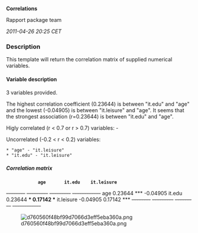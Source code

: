 '''Correlations'''

Rapport package team

''2011-04-26 20:25 CET''


=== Description ===

This template will return the correlation matrix of supplied numerical variables. 

==== Variable description ====

3 variables provided. 

The highest correlation coefficient (0.23644) is between "it.edu" and "age" and the lowest (-0.04905) is between "it.leisure" and "age". It seems that the strongest association (r=0.23644) is between "it.edu" and "age". 

Higly correlated (r < 0.7 or r > 0.7) variables: -

Uncorrelated (-0.2 < r < 0.2) variables: 
 * "age" - "it.leisure"
 * "it.edu" - "it.leisure" 

===== Correlation matrix =====

             '''age'''       '''it.edu'''    '''it.leisure'''  
<s>--------</s> <s>---------</s> <s>---------</s> <s>------------</s>
age                        0.23644 ***   -0.04905        
it.edu       0.23644 '''*                 0.17142 *'''     
it.leisure   -0.04905      0.17142 ***                   
<s>--------</s> <s>---------</s> <s>---------</s> <s>------------</s>

[[Image:d760560f48bf99d7066d3eff5eba360a.png|center]]

<!-- wiki code generated by txt2tags 2.6 (http://txt2tags.org) -->
<!-- cmdline: txt2tags -\-encoding=UTF-8 -t wiki -o demo/correlations.wiki demo/correlations.txt -->
